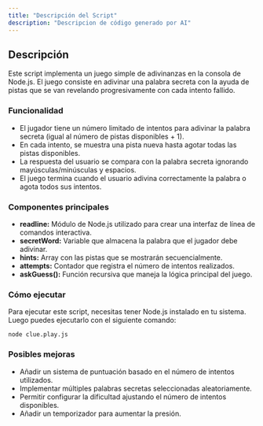 ```yaml
---
title: "Descripción del Script"
description: "Descripcion de código generado por AI"
---
```


## Descripción

Este script implementa un juego simple de adivinanzas en la consola de Node.js. El juego consiste en adivinar una palabra secreta con la ayuda de pistas que se van revelando progresivamente con cada intento fallido.

### Funcionalidad

- El jugador tiene un número limitado de intentos para adivinar la palabra secreta (igual al número de pistas disponibles + 1).
- En cada intento, se muestra una pista nueva hasta agotar todas las pistas disponibles.
- La respuesta del usuario se compara con la palabra secreta ignorando mayúsculas/minúsculas y espacios.
- El juego termina cuando el usuario adivina correctamente la palabra o agota todos sus intentos.

### Componentes principales

- **readline:** Módulo de Node.js utilizado para crear una interfaz de línea de comandos interactiva.
- **secretWord:** Variable que almacena la palabra que el jugador debe adivinar.
- **hints:** Array con las pistas que se mostrarán secuencialmente.
- **attempts:** Contador que registra el número de intentos realizados.
- **askGuess():** Función recursiva que maneja la lógica principal del juego.

### Cómo ejecutar

Para ejecutar este script, necesitas tener Node.js instalado en tu sistema. Luego puedes ejecutarlo con el siguiente comando:

```
node clue.play.js

```

### Posibles mejoras

- Añadir un sistema de puntuación basado en el número de intentos utilizados.
- Implementar múltiples palabras secretas seleccionadas aleatoriamente.
- Permitir configurar la dificultad ajustando el número de intentos disponibles.
- Añadir un temporizador para aumentar la presión.